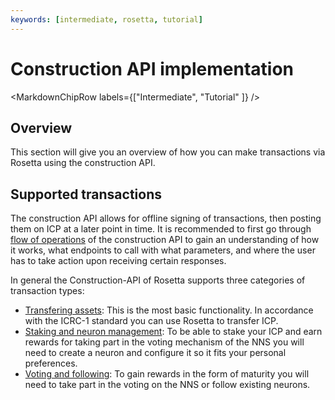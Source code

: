 ```yaml
---
keywords: [intermediate, rosetta, tutorial]
---
```



# Construction API implementation

<MarkdownChipRow labels={["Intermediate", "Tutorial" ]} />

## Overview 

This section will give you an overview of how you can make transactions via Rosetta using the construction API.

## Supported transactions

The construction API allows for offline signing of transactions, then posting them on ICP at a later point in time. It is recommended to first go through [flow of operations](/docs/developer-docs/defi/rosetta/icp_rosetta/construction_api/operations_flow/index.mdx) of the construction API to gain an understanding of how it works, what endpoints to call with what parameters, and where the user has to take action upon receiving certain responses. 

In general the Construction-API of Rosetta supports three categories of transaction types:
- [Transfering assets](/docs/developer-docs/defi/rosetta/icp_rosetta/construction_api/operations_flow/index.mdx): This is the most basic functionality. In accordance with the ICRC-1 standard you can use Rosetta to transfer ICP. 
- [Staking and neuron management](/docs/developer-docs/defi/rosetta/icp_rosetta/construction_api/staking/index.mdx): To be able to stake your ICP and earn rewards for taking part in the voting mechanism of the NNS you will need to create a neuron and configure it so it fits your personal preferences.
- [Voting and following](/docs/developer-docs/defi/rosetta/icp_rosetta/construction_api/voting/index.mdx): To gain rewards in the form of maturity you will need to take part in the voting on the NNS or follow existing neurons.